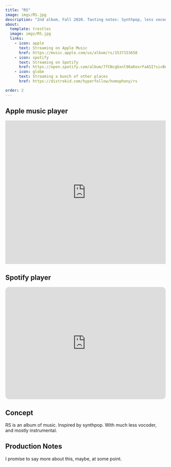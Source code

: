 ```yaml
---
title: "RS"
image: imgs/RS.jpg
description: "2nd album, Fall 2020. Tasting notes: Synthpop, less vocoder"
about:
  template: trestles
  image: imgs/RS.jpg
  links:
    - icon: apple
      text: Streaming on Apple Music
      href: https://music.apple.com/us/album/rs/1537153658
    - icon: spotify
      text: Streaming on Spotify
      href: https://open.spotify.com/album/7fCNcgGxnl96aKoxrFaA5I?si=BeOJ71_VQICpa6QAEEHmVg
    - icon: globe
      text: Streaming a bunch of other places
      href: https://distrokid.com/hyperfollow/homophony/rs

order: 2
---
```


## Apple music player

<iframe allow="autoplay *; encrypted-media *;" frameborder="0" height="450" style="width:100%;max-width:660px;overflow:hidden;background:transparent;" sandbox="allow-forms allow-popups allow-same-origin allow-scripts allow-storage-access-by-user-activation allow-top-navigation-by-user-activation" src="https://embed.music.apple.com/us/album/rs/1537153658"></iframe>

## Spotify player

<iframe style="border-radius:12px" src="https://open.spotify.com/embed/album/7fCNcgGxnl96aKoxrFaA5I?utm_source=generator" width="100%" height="352" frameBorder="0" allowfullscreen="" allow="autoplay; clipboard-write; encrypted-media; fullscreen; picture-in-picture" loading="lazy"></iframe>

## Concept

RS is an album of music. Inspired by synthpop. With much less vocoder, and mostly instrumental.

## Production Notes

I promise to say more about this, maybe, at some point.


